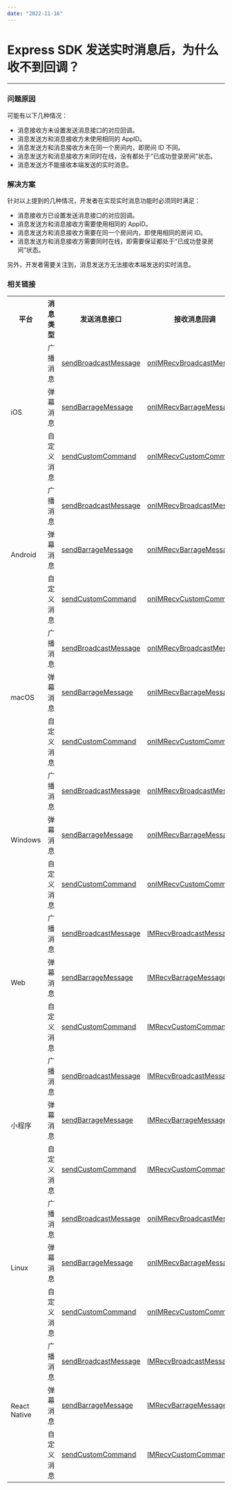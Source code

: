 ```yaml
---
date: "2022-11-16"
---
```

# Express SDK 发送实时消息后，为什么收不到回调？

- - -

### 问题原因

可能有以下几种情况：

- 消息接收方未设置发送消息接口的对应回调。
- 消息发送方和消息接收方未使用相同的 AppID。
- 消息发送方和消息接收方未在同一个房间内，即房间 ID 不同。
- 消息发送方和消息接收方未同时在线，没有都处于“已成功登录房间”状态。
- 消息发送方不能接收本端发送的实时消息。


### 解决方案

针对以上提到的几种情况，开发者在实现实时消息功能时必须同时满足：

- 消息接收方已设置发送消息接口的对应回调。
- 消息发送方和消息接收方需要使用相同的 AppID。
- 消息发送方和消息接收方需要在同一个房间内，即使用相同的房间 ID。
- 消息发送方和消息接收方需要同时在线，即需要保证都处于“已成功登录房间”状态。

另外，开发者需要关注到，消息发送方无法接收本端发送的实时消息。

### 相关链接

<Accordion title="各平台发送实时消息接口对应的回调参考" defaultOpen="false">
<table>
  
  <tbody><tr>
    <th>平台</th>
    <th>消息类型</th>
    <th>发送消息接口</th>
    <th>接收消息回调</th>
    <th>相关文档</th>
  </tr>
  <tr>
    <td rowspan="3">iOS</td>
    <td>广播消息</td>
    <td><a target="_blank" href="https://doc-zh.zego.im/article/api?doc=Express_Video_SDK_API~ObjectiveC_ios~class~zego-express-engine#send-broadcast-message-room-id-callback">sendBroadcastMessage</a></td>
    <td><a target="_blank" href="https://doc-zh.zego.im/article/api?doc=Express_Video_SDK_API~objective-c_ios~protocol~zego-event-handler#on-im-recv-broadcast-message-room-id">onIMRecvBroadcastMessage</a></td>
    <td rowspan="3"><a target="_blank" href="/real-time-video-ios-oc/room/messaging-and-signaling">实时消息与信令</a></td>
  </tr>
  <tr>
    <td>弹幕消息</td>
    <td><a target="_blank" href="https://doc-zh.zego.im/article/api?doc=Express_Video_SDK_API~ObjectiveC_ios~class~zego-express-engine#send-barrage-message-room-id-callback">sendBarrageMessage</a></td>
    <td><a target="_blank" href="https://doc-zh.zego.im/article/api?doc=Express_Video_SDK_API~objective-c_ios~protocol~zego-event-handler#on-im-recv-barrage-message-room-id">onIMRecvBarrageMessage</a></td>
  </tr>
  <tr>
    <td>自定义消息</td>
    <td><a target="_blank" href="https://doc-zh.zego.im/article/api?doc=Express_Video_SDK_API~ObjectiveC_ios~class~zego-express-engine#send-custom-command-to-user-list-room-id-callback">sendCustomCommand</a></td>
    <td><a target="_blank" href="https://doc-zh.zego.im/article/api?doc=Express_Video_SDK_API~ObjectiveC_ios~protocol~zego-event-handler#on-im-recv-custom-command-from-user-room-id">onIMRecvCustomCommand</a></td>
  </tr>
  <tr>
    <td rowspan="3">Android</td>
    <td>广播消息</td>
    <td><a target="_blank" href="https://doc-zh.zego.im/article/api?doc=Express_Video_SDK_API~Java_android~class~im-zego-zegoexpress-zego-express-engine#send-broadcast-message">sendBroadcastMessage</a></td>
    <td><a target="_blank" href="https://doc-zh.zego.im/article/api?doc=Express_Video_SDK_API~Java_android~class~im-zego-zegoexpress-callback-i-zego-event-handler&jumpType=route#on-im-recv-broadcast-message">onIMRecvBroadcastMessage</a></td>
    <td rowspan="3"><a target="_blank" href="/real-time-video-android-java/room/messaging-and-signaling">实时消息与信令</a></td>
  </tr>
  <tr>
    <td>弹幕消息</td>
    <td><a target="_blank" href="https://doc-zh.zego.im/article/api?doc=Express_Video_SDK_API~Java_android~class~im-zego-zegoexpress-zego-express-engine#send-barrage-message">sendBarrageMessage</a></td>
    <td><a target="_blank" href="https://doc-zh.zego.im/article/api?doc=Express_Video_SDK_API~Java_android~class~im-zego-zegoexpress-callback-i-zego-event-handler#on-im-recv-barrage-message">onIMRecvBarrageMessage</a></td>
  </tr>
  <tr>
    <td>自定义消息</td>
    <td><a target="_blank" href="https://doc-zh.zego.im/article/api?doc=Express_Video_SDK_API~Java_android~class~im-zego-zegoexpress-zego-express-engine#send-custom-command">sendCustomCommand</a></td>
    <td><a target="_blank" href="https://doc-zh.zego.im/article/api?doc=Express_Video_SDK_API~Java_android~class~im-zego-zegoexpress-callback-i-zego-event-handler#on-im-recv-custom-command">onIMRecvCustomCommand</a></td>
  </tr>
  <tr>
    <td rowspan="3">macOS</td>
    <td>广播消息</td>
    <td><a target="_blank" href="https://doc-zh.zego.im/article/api?doc=Express_Video_SDK_API~ObjectiveC_ios~class~zego-express-engine#send-broadcast-message-room-id-callback">sendBroadcastMessage</a></td>
    <td><a target="_blank" href="https://doc-zh.zego.im/article/api?doc=Express_Video_SDK_API~objective-c_ios~protocol~zego-event-handler#on-im-recv-broadcast-message-room-id">onIMRecvBroadcastMessage</a></td>
    <td rowspan="3"><a target="_blank" href="/real-time-video-macos-oc/room/messaging-and-signaling">实时消息与信令</a></td>
  </tr>
  <tr>
    <td>弹幕消息</td>
    <td><a target="_blank" href="https://doc-zh.zego.im/article/api?doc=Express_Video_SDK_API~ObjectiveC_ios~class~zego-express-engine#send-barrage-message-room-id-callback">sendBarrageMessage</a></td>
    <td><a target="_blank" href="https://doc-zh.zego.im/article/api?doc=Express_Video_SDK_API~objective-c_ios~protocol~zego-event-handler#on-im-recv-barrage-message-room-id">onIMRecvBarrageMessage</a></td>
  </tr>
  <tr>
    <td>自定义消息</td>
    <td><a target="_blank" href="https://doc-zh.zego.im/article/api?doc=Express_Video_SDK_API~ObjectiveC_ios~class~zego-express-engine#send-custom-command-to-user-list-room-id-callback">sendCustomCommand</a></td>
    <td><a target="_blank" href="https://doc-zh.zego.im/article/api?doc=Express_Video_SDK_API~ObjectiveC_ios~protocol~zego-event-handler#on-im-recv-custom-command-from-user-room-id">onIMRecvCustomCommand</a></td>
  </tr>
  <tr>
    <td rowspan="3">Windows</td>
    <td>广播消息</td>
    <td><a target="_blank" href="https://doc-zh.zego.im/article/api?doc=Express_Video_SDK_API~CPP_windows~class~zego-express-i-zego-express-engine#send-broadcast-message">sendBroadcastMessage</a></td>
    <td><a target="_blank" href="https://doc-zh.zego.im/article/api?doc=Express_Video_SDK_API~CPP_windows~class~zego-express-i-zego-event-handler#on-im-recv-broadcast-message">onIMRecvBroadcastMessage</a></td>
    <td rowspan="3"><a target="_blank" href="/real-time-video-windows-cpp/room/messaging-and-signaling">实时消息与信令</a></td>
  </tr>
  <tr>
    <td>弹幕消息</td>
    <td><a target="_blank" href="https://doc-zh.zego.im/article/api?doc=Express_Video_SDK_API~CPP_windows~class~zego-express-i-zego-express-engine#send-barrage-message">sendBarrageMessage</a></td>
    <td><a target="_blank" href="https://doc-zh.zego.im/article/api?doc=Express_Video_SDK_API~CPP_windows~class~zego-express-i-zego-event-handler#on-im-recv-barrage-message">onIMRecvBarrageMessage</a></td>
  </tr>
  <tr>
    <td>自定义消息</td>
    <td><a target="_blank" href="https://doc-zh.zego.im/article/api?doc=Express_Video_SDK_API~CPP_windows~class~zego-express-i-zego-express-engine#send-custom-command">sendCustomCommand</a></td>
    <td><a target="_blank" href="https://doc-zh.zego.im/article/api?doc=Express_Video_SDK_API~CPP_windows~class~zego-express-i-zego-event-handler#on-im-recv-custom-command">onIMRecvCustomCommand</a></td>
  </tr>
  <tr>
    <td rowspan="3">Web</td>
    <td>广播消息</td>
    <td><a target="_blank" href="https://doc-zh.zego.im/article/api?doc=Express_Video_SDK_API~javascript_web~class~ZegoExpressEngine#send-broadcast-message">sendBroadcastMessage</a></td>
    <td><a target="_blank" href="https://doc-zh.zego.im/article/api?doc=Express_Video_SDK_API~javascript_web~interface~ZegoRTMEvent#im-recv-broadcast-message">IMRecvBroadcastMessage</a></td>
    <td rowspan="3"><a target="_blank" href="/real-time-video-web/room/messaging-and-signaling">实时消息与信令</a></td>
  </tr>
  <tr>
    <td>弹幕消息</td>
    <td><a target="_blank" href="https://doc-zh.zego.im/article/api?doc=Express_Video_SDK_API~javascript_web~class~ZegoExpressEngine#send-barrage-message">sendBarrageMessage</a></td>
    <td><a target="_blank" href="https://doc-zh.zego.im/article/api?doc=Express_Video_SDK_API~javascript_web~interface~ZegoRTMEvent#im-recv-barrage-message">IMRecvBarrageMessage</a></td>
  </tr>
  <tr>
    <td>自定义消息</td>
    <td><a target="_blank" href="https://doc-zh.zego.im/article/api?doc=Express_Video_SDK_API~javascript_web~class~ZegoExpressEngine#send-custom-command">sendCustomCommand</a></td>
    <td><a target="_blank" href="https://doc-zh.zego.im/article/api?doc=Express_Video_SDK_API~javascript_web~interface~ZegoRTMEvent#im-recv-custom-command">IMRecvCustomCommand</a></td>
  </tr>
  <tr>
    <td rowspan="3">小程序</td>
    <td>广播消息</td>
    <td><a target="_blank" href="https://doc-zh.zego.im/article/api?doc=Express_Video_SDK_API~javascript_wxxcx~class~ZegoExpressEngine#send-broadcast-message">sendBroadcastMessage</a></td>
    <td><a target="_blank" href="https://doc-zh.zego.im/article/api?doc=Express_Video_SDK_API~javascript_wxxcx~interface~ZegoRTMEvent#im-recv-broadcast-message">IMRecvBroadcastMessage</a></td>
    <td rowspan="3"><a target="_blank" href="/real-time-video-miniprogram/room/messaging-and-signaling">实时消息与信令</a></td>
  </tr>
  <tr>
    <td>弹幕消息</td>
    <td><a target="_blank" href="https://doc-zh.zego.im/article/api?doc=Express_Video_SDK_API~javascript_wxxcx~class~ZegoExpressEngine#send-barrage-message">sendBarrageMessage</a></td>
    <td><a target="_blank" href="https://doc-zh.zego.im/article/api?doc=Express_Video_SDK_API~javascript_wxxcx~interface~ZegoRTMEvent#im-recv-barrage-message">IMRecvBarrageMessage</a></td>
  </tr>
  <tr>
    <td>自定义消息</td>
    <td><a target="_blank" href="https://doc-zh.zego.im/article/api?doc=Express_Video_SDK_API~javascript_wxxcx~class~ZegoExpressEngine#send-custom-command">sendCustomCommand</a></td>
    <td><a target="_blank" href="https://doc-zh.zego.im/article/api?doc=Express_Video_SDK_API~javascript_wxxcx~interface~ZegoRTMEvent#im-recv-custom-command">IMRecvCustomCommand</a></td>
  </tr>
  <tr>
    <td rowspan="3">Linux</td>
    <td>广播消息</td>
    <td><a target="_blank" href="https://doc-zh.zego.im/article/api?doc=Express_Video_SDK_API~CPP_linux~class~zego-express-i-zego-express-engine#send-broadcast-message">sendBroadcastMessage</a></td>
    <td><a target="_blank" href="https://doc-zh.zego.im/article/api?doc=Express_Video_SDK_API~CPP_linux~class~zego-express-i-zego-event-handler#on-im-recv-broadcast-message">onIMRecvBroadcastMessage</a></td>
    <td rowspan="3"><a target="_blank" href="/real-time-video-linux-cpp/room/messaging-and-signaling">实时消息与信令</a></td>
  </tr>
  <tr>
    <td>弹幕消息</td>
    <td><a target="_blank" href="https://doc-zh.zego.im/article/api?doc=Express_Video_SDK_API~CPP_linux~class~zego-express-i-zego-express-engine#send-barrage-message">sendBarrageMessage</a></td>
    <td><a target="_blank" href="https://doc-zh.zego.im/article/api?doc=Express_Video_SDK_API~CPP_linux~class~zego-express-i-zego-event-handler#on-im-recv-barrage-message">onIMRecvBarrageMessage</a></td>
  </tr>
  <tr>
    <td>自定义消息</td>
    <td><a target="_blank" href="https://doc-zh.zego.im/article/api?doc=Express_Video_SDK_API~CPP_linux~class~zego-express-i-zego-express-engine#send-custom-command">sendCustomCommand</a></td>
    <td><a target="_blank" href="https://doc-zh.zego.im/article/api?doc=Express_Video_SDK_API~CPP_linux~class~zego-express-i-zego-event-handler#on-im-recv-custom-command">onIMRecvCustomCommand</a></td>
  </tr>
  <tr>
    <td rowspan="3">React Native</td>
    <td>广播消息</td>
    <td><a target="_blank" href="https://doc-en-api.zego.im/ReactNative/classes/_zegoexpressengine_.zegoexpressengine.html#sendbroadcastmessage">sendBroadcastMessage</a></td>
    <td><a target="_blank" href="https://doc-en-api.zego.im/ReactNative/interfaces/_zegoexpresseventhandler_.zegoeventlistener.html#imrecvbroadcastmessage">IMRecvBroadcastMessage</a></td>
    <td rowspan="3"><a target="_blank" href="/real-time-video-rn/room/messaging-and-signaling">实时消息与信令</a></td>
  </tr>
  <tr>
    <td>弹幕消息</td>
    <td><a target="_blank" href="https://doc-en-api.zego.im/ReactNative/classes/_zegoexpressengine_.zegoexpressengine.html#sendbarragemessage">sendBarrageMessage</a></td>
    <td><a target="_blank" href="https://doc-en-api.zego.im/ReactNative/interfaces/_zegoexpresseventhandler_.zegoeventlistener.html#imrecvbarragemessage">IMRecvBarrageMessage</a></td>
  </tr>
  <tr>
    <td>自定义消息</td>
    <td><a target="_blank" href="https://doc-en-api.zego.im/ReactNative/classes/_zegoexpressengine_.zegoexpressengine.html#sendcustomcommand">sendCustomCommand</a></td>
    <td><a target="_blank" href="https://doc-en-api.zego.im/ReactNative/interfaces/_zegoexpresseventhandler_.zegoeventlistener.html#imrecvcustomcommand">IMRecvCustomCommand</a></td>
  </tr>
</tbody></table>
</Accordion>